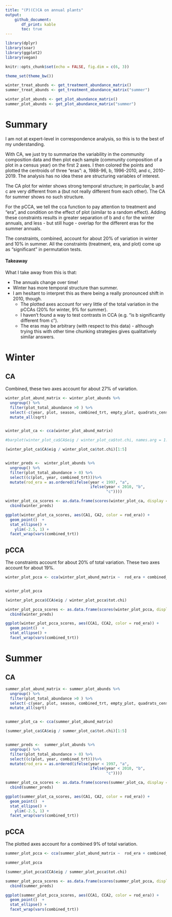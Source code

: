 ```yaml
---
title: "(P)(C)CA on annual plants"
output: 
    github_document:
       df_print: kable
       toc: true
---
```

```r
library(dplyr)
library(soar)
library(ggplot2)
library(vegan)

knitr::opts_chunk$set(echo = FALSE, fig.dim = c(6, 3))

theme_set(theme_bw())

winter_treat_abunds <- get_treatment_abundance_matrix()
summer_treat_abunds <- get_treatment_abundance_matrix("summer")

winter_plot_abunds <- get_plot_abundance_matrix()
summer_plot_abunds <- get_plot_abundance_matrix("summer")


```

# Summary

I am not at expert-level in correspondence analysis, so this is to the best of my understanding. 

With CA, we just try to summarize the variability in the community composition data and then plot each sample (community composition of a plot in a census year) on the first 2 axes. I then colored the points and plotted the centroids of three "eras": a, 1988-96, b, 1996-2010, and c, 2010-2019. The analysis has no idea these are structuring variables of interest. 

The CA plot for winter shows strong temporal structure; in particular, b and c are very different from a (but not really different from each other). The CA for summer shows no such structure.

For the pCCA, we tell the cca function to pay attention to treatment and "era", and condition on the effect of plot (similar to a random effect). Adding these constraints results in greater separation of b and c for the winter annuals, and less - but still huge - overlap for the different eras for the summer annuals. 

The constraints, combined, account for about 20% of variation in winter and 10% in summer. All the constraints (treatment, era, and plot) come up as "significant" in permutation tests.

#### Takeaway

What I take away from this is that:

- The annuals change over time!
- Winter has more temporal structure than summer.
- I am hesitant to interpret this as there being a really pronounced shift in 2010, though. 
    - The plotted axes account for very little of the total variation in the pCCAs (20% for winter, 9% for summer). 
    - I haven't found a way to test contrasts in CCA (e.g. "is b significantly different from c"). 
    - The eras may be arbitrary (with respect to this data) - although trying this with other time chunking strategies gives qualitatively similar answers.

# Winter

## CA

Combined, these two axes account for about 27% of variation. 

```r

winter_plot_abund_matrix <- winter_plot_abunds %>%
  ungroup() %>%
  filter(plot_total_abundance >0 ) %>%
  select(-c(year, plot, season, combined_trt, empty_plot, quadrats_censused, plot_total_abundance)) %>%
  mutate_all(sqrt)


winter_plot_ca <- cca(winter_plot_abund_matrix)

#barplot(winter_plot_ca$CA$eig / winter_plot_ca$tot.chi, names.arg = 1:winter_plot_ca$CA$rank, cex.names = 0.5)

(winter_plot_ca$CA$eig / winter_plot_ca$tot.chi)[1:5]


winter_preds <-  winter_plot_abunds %>%
  ungroup() %>%
  filter(plot_total_abundance > 0) %>%
  select((c(plot, year, combined_trt)))%>%
  mutate(rod_era = as.ordered(ifelse(year < 1997, "a",
                                     ifelse(year < 2010, "b",
                                            "c"))))

winter_plot_ca_scores <- as.data.frame(scores(winter_plot_ca, display = "sites", scaling = "sites")) %>%
  cbind(winter_preds)

ggplot(winter_plot_ca_scores, aes(CA1, CA2, color = rod_era)) + 
  geom_point()  +
  stat_ellipse() +
    ylim(-2.5, 1) +
  facet_wrap(vars(combined_trt))
```


<!-- ## CCA -->

<!-- ```{r} -->

<!-- winter_plot_cca <- cca(winter_plot_abund_matrix ~ ., data = select(winter_preds, combined_trt, rod_era)) -->

<!-- summary(winter_plot_cca) -->

<!-- winter_plot_cca_scores <- as.data.frame(scores(winter_plot_cca, display = "sites", scaling = "sites")) %>% -->
<!--   cbind(winter_preds) -->

<!-- ggplot(winter_plot_cca_scores, aes(CCA1, CCA2, color = rod_era)) +  -->
<!--   geom_point()  + -->
<!--   stat_ellipse() + -->
<!--   facet_wrap(vars(combined_trt)) -->

<!-- ``` -->

## pCCA

The constraints account for about 20% of total variation. These two axes account for about 19%. 

```r

winter_plot_pcca <- cca(winter_plot_abund_matrix ~  rod_era + combined_trt + Condition(plot), winter_preds)


winter_plot_pcca

(winter_plot_pcca$CCA$eig / winter_plot_pcca$tot.chi)

winter_plot_pcca_scores <- as.data.frame(scores(winter_plot_pcca, display = "sites", scaling = "sites")) %>%
  cbind(winter_preds)

ggplot(winter_plot_pcca_scores, aes(CCA1, CCA2, color = rod_era)) + 
  geom_point()  +
  stat_ellipse() +
  facet_wrap(vars(combined_trt))

```

# Summer

## CA

```r

summer_plot_abund_matrix <- summer_plot_abunds %>%
  ungroup() %>%
  filter(plot_total_abundance >0 ) %>%
  select(-c(year, plot, season, combined_trt, empty_plot, quadrats_censused, plot_total_abundance)) %>%
  mutate_all(sqrt)


summer_plot_ca <- cca(summer_plot_abund_matrix)

(summer_plot_ca$CA$eig / summer_plot_ca$tot.chi)[1:5]


summer_preds <-  summer_plot_abunds %>%
  ungroup() %>%
  filter(plot_total_abundance > 0) %>%
  select((c(plot, year, combined_trt)))%>%
  mutate(rod_era = as.ordered(ifelse(year < 1997, "a",
                                     ifelse(year < 2010, "b",
                                            "c"))))

summer_plot_ca_scores <- as.data.frame(scores(summer_plot_ca, display = "sites", scaling = "sites")) %>%
  cbind(summer_preds)

ggplot(summer_plot_ca_scores, aes(CA1, CA2, color = rod_era)) + 
  geom_point()  +
  stat_ellipse() +
    ylim(-2.5, 1) +
  facet_wrap(vars(combined_trt))
```


## pCCA

The plotted axes account for a combined 9% of total variation.

```r

summer_plot_pcca <- cca(summer_plot_abund_matrix ~  rod_era + combined_trt + Condition(plot), summer_preds)

summer_plot_pcca

(summer_plot_pcca$CCA$eig / summer_plot_pcca$tot.chi)

summer_plot_pcca_scores <- as.data.frame(scores(summer_plot_pcca, display = "sites", scaling = "sites")) %>%
  cbind(summer_preds)

ggplot(summer_plot_pcca_scores, aes(CCA1, CCA2, color = rod_era)) + 
  geom_point()  +
  stat_ellipse() +
  facet_wrap(vars(combined_trt))

```